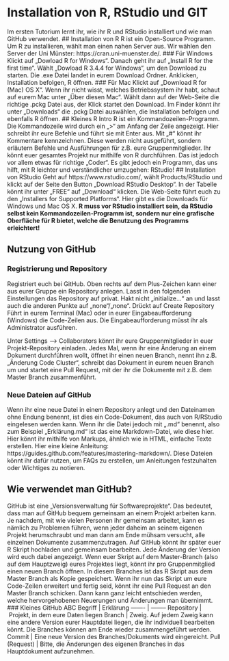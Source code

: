 # Installation von R, RStudio und GIT
Im ersten Tutorium lernt ihr, wie ihr R und RStudio installiert und wie man GitHub verwendet.
## Installation von R
R ist ein Open-Source Programm. Um R zu installieren, wählt man einen nahen Server aus. Wir wählen den Server der Uni Münster: https://cran.uni-muenster.de/.
### Für Windows
Klickt auf „Dowload R for Windows“. Danach geht ihr auf „Install R for the first time“. Wählt „Dowload R 3.4.4 for Windows“, um den Download zu starten. Die .exe Datei landet in eurem Download Ordner. Anklicken, Installation befolgen, R öffnen.
### Für Mac
Klickt auf „Download R for (Mac) OS X“. Wenn ihr nicht wisst, welches Betriebssystem ihr habt, schaut auf eurem Mac unter „Über diesen Mac“. Wählt dann auf der Web-Seite die richtige .pckg Datei aus, der Klick startet den Download. Im Finder könnt ihr unter „Downloads“ die .pckg Datei auswählen, die Installation befolgen und ebenfalls R öffnen.
## Kleines R Intro
R ist ein Kommandozeilen-Programm. Die Kommandozeile wird durch ein „>“ am Anfang der Zeile angezeigt. Hier schreibt ihr eure Befehle und führt sie mit Enter aus. Mit „#“ könnt ihr Kommentare kennzeichnen. Diese werden nicht ausgeführt, sondern erläutern Befehle und Ausführungen für z.B. eure Gruppenmitglieder.
Ihr könnt euer gesamtes Projekt nur mithilfe von R durchführen. Das ist jedoch vor allem etwas für richtige „Coder“. Es gibt jedoch ein Programm, das uns hilft, mit R leichter und verständlicher umzugehen: RStudio!
## Installation von RStudio
Geht auf https://www.rstudio.com/, wählt Products/RStudio und klickt auf der Seite den Button „Download RStudio Desktop“. In der Tabelle könnt ihr unter „FREE“ auf „Download“ klicken. Die Web-Seite führt euch zu den „Installers for Supported Platforms“. Hier gibt es die Downloads für Windows und Mac OS X.
**R muss vor RStudio installiert sein, da RStudio selbst kein Kommandozeilen-Programm ist, sondern nur eine grafische Oberfläche für R bietet, welche die Benutzung des Programms erleichtert!**

## Nutzung von GitHub
### Registrierung und Repository ###
Registriert euch bei GitHub. Oben rechts auf dem Plus-Zeichen kann einer aus eurer Gruppe ein Repository anlegen. Lasst in den folgenden Einstellungen das Repository auf privat. Hakt nicht „initialize...“ an und lasst auch die anderen Punkte auf „none“/„none“. Drückt auf Create Repository
Führt in eurem Terminal (Mac) oder in eurer Eingabeaufforderung (Windows) die Code-Zeilen aus. Die Eingabeaufforderung müsst ihr als Administrator ausführen.

Unter Settings --> Collaborators könnt ihr eure Gruppenmitglieder in euer Projekt-Repository einladen. Jedes Mal, wenn ihr eine Änderung an einem Dokument durchführen wollt, öffnet ihr einen neuen Branch, nennt ihn z.B. „Änderung Code Cluster“, schreibt das Dokument in eurem neuen Branch um und startet eine Pull Request, mit der ihr die Dokumente mit z.B. dem Master Branch zusammenführt.

### Neue Dateien auf GitHub ###
Wenn ihr eine neue Datei in einem Repository anlegt und den Dateinamen ohne Endung benennt, ist dies ein Code-Dokument, das auch von R/RStudio eingelesen werden kann. Wenn ihr die Datei jedoch mit „.md“ benennt, also zum Beispiel „Erklärung.md“ ist das eine Markdown-Datei, wie diese hier. Hier könnt ihr mithilfe von Markups, ähnlich wie in HTML, einfache Texte erstellen. Hier eine kleine Anleitung: https://guides.github.com/features/mastering-markdown/. Diese Dateien könnt ihr dafür nutzen, um FAQs zu erstellen, um Anleitungen festzuhalten oder Wichtiges zu notieren.

## Wie verwendet man GitHub?
GitHub ist eine „Versionsverwaltung für Softwareprojekte“. Das bedeutet, dass man auf GitHub bequem gemeinsam an einem Projekt arbeiten kann. Je nachdem, mit wie vielen Personen ihr gemeinsam arbeitet, kann es nämlich zu Problemen führen, wenn jeder daheim an seinem eigenen Projekt herumschraubt und man dann am Ende mühsam versucht, alle einzelnen Dokumente zusammenzutragen.
Auf GitHub könnt ihr später euer R Skript hochladen und gemeinsam bearbeiten. Jede Änderung der Version wird euch dabei angezeigt. Wenn euer Skript auf dem Master-Branch (also auf dem Hauptzweig) eures Projektes liegt, könnt ihr pro Gruppenmitglied einen neuen Branch öffnen. In diesem Branches ist das R Skript aus dem Master Branch als Kopie gespeichert. Wenn ihr nun das Skript um eure Code-Zeilen erweitert und fertig seid, könnt ihr eine Pull Request an den Master Branch schicken. Dann kann ganz leicht entschieden werden, welche hervorgehobenen Neuerungen und Änderungen man übernimmt.
### Kleines GitHub ABC
Begriff | Erklärung
------- | --------
Repository | Projekt, in dem eure Daten liegen
Branch | Zweig. Auf jedem Zweig kann eine andere Version eurer Hauptdatei liegen, die ihr individuell bearbeiten könnt. Die Branches können am Ende wieder zusammengeführt werden.
Commit | Eine neue Version des Branches/Dokuments wird eingereicht.
Pull (Request) | Bitte, die Änderungen des eigenen Branches in das Hauptdokument aufzunehmen.
